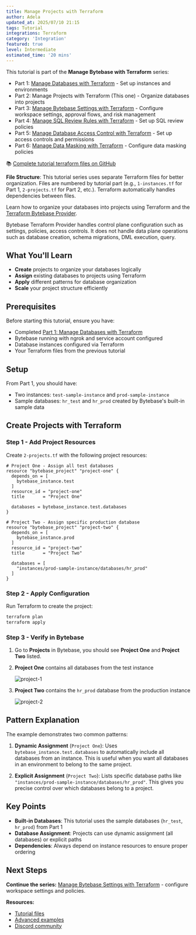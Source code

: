 ```yaml
---
title: Manage Projects with Terraform
author: Adela
updated_at: 2025/07/10 21:15
tags: Tutorial
integrations: Terraform
category: 'Integration'
featured: true
level: Intermediate
estimated_time: '20 mins'
---
```


This tutorial is part of the **Manage Bytebase with Terraform** series:

- Part 1: [Manage Databases with Terraform](/tutorials/manage-databases-in-bytebase-with-terraform) - Set up instances and environments
- Part 2: Manage Projects with Terraform (This one) - Organize databases into projects
- Part 3: [Manage Bytebase Settings with Terraform](/tutorials/manage-bytebase-settings-with-terraform) - Configure workspace settings, approval flows, and risk management
- Part 4: [Manage SQL Review Rules with Terraform](/tutorials/manage-sql-review-rules-with-terraform) - Set up SQL review policies
- Part 5: [Manage Database Access Control with Terraform](/tutorials/manage-database-access-control-with-terraform) - Set up access controls and permissions
- Part 6: [Manage Data Masking with Terraform](/tutorials/manage-data-masking-with-terraform) - Configure data masking policies

📚 [Complete tutorial terraform files on GitHub](https://github.com/bytebase/terraform-provider-bytebase/tree/main/tutorials)

**File Structure**: This tutorial series uses separate Terraform files for better organization. Files are numbered by tutorial part (e.g., `1-instances.tf` for Part 1, `2-projects.tf` for Part 2, etc.). Terraform automatically handles dependencies between files.

Learn how to organize your databases into projects using Terraform and the [Terraform Bytebase Provider](https://registry.terraform.io/providers/bytebase/bytebase/latest/docs).

<Note>

Bytebase Terraform Provider handles control plane configuration such as settings, policies, access controls. It does not
handle data plane operations such as database creation, schema migrations, DML execution, query.

</Note>

## What You'll Learn

- **Create** projects to organize your databases logically
- **Assign** existing databases to projects using Terraform
- **Apply** different patterns for database organization
- **Scale** your project structure efficiently

## Prerequisites

Before starting this tutorial, ensure you have:

- Completed [Part 1: Manage Databases with Terraform](/tutorials/manage-databases-in-bytebase-with-terraform)
- Bytebase running with ngrok and service account configured
- Database instances configured via Terraform
- Your Terraform files from the previous tutorial

## Setup

From Part 1, you should have:

- Two instances: `test-sample-instance` and `prod-sample-instance`
- Sample databases: `hr_test` and `hr_prod` created by Bytebase's built-in sample data

## Create Projects with Terraform

### Step 1 - Add Project Resources

Create `2-projects.tf` with the following project resources:

```hcl
# Project One - Assign all test databases
resource "bytebase_project" "project-one" {
  depends_on = [
    bytebase_instance.test
  ]
  resource_id = "project-one"
  title       = "Project One"

  databases = bytebase_instance.test.databases
}

# Project Two - Assign specific production database
resource "bytebase_project" "project-two" {
  depends_on = [
    bytebase_instance.prod
  ]
  resource_id = "project-two"
  title       = "Project Two"

  databases = [
    "instances/prod-sample-instance/databases/hr_prod"
  ]
}
```

### Step 2 - Apply Configuration

Run Terraform to create the project:

```bash
terraform plan
terraform apply
```

### Step 3 - Verify in Bytebase

1. Go to **Projects** in Bytebase, you should see **Project One** and **Project Two** listed.
1. **Project One** contains all databases from the test instance

   ![project-1](/content/docs/tutorials/manage-projects-in-bytebase-with-terraform/bb-project-1.png)

1. **Project Two** contains the `hr_prod` database from the production instance

   ![project-2](/content/docs/tutorials/manage-projects-in-bytebase-with-terraform/bb-project-2.png)

## Pattern Explanation

The example demonstrates two common patterns:

1. **Dynamic Assignment** (`Project One`): Uses `bytebase_instance.test.databases` to automatically include all databases from an instance. This is useful when you want all databases in an environment to belong to the same project.

2. **Explicit Assignment** (`Project Two`): Lists specific database paths like `"instances/prod-sample-instance/databases/hr_prod"`. This gives you precise control over which databases belong to a project.

## Key Points

- **Built-in Databases**: This tutorial uses the sample databases (`hr_test`, `hr_prod`) from Part 1
- **Database Assignment**: Projects can use dynamic assignment (all databases) or explicit paths
- **Dependencies**: Always depend on instance resources to ensure proper ordering

## Next Steps

**Continue the series:** [Manage Bytebase Settings with Terraform](/tutorials/manage-bytebase-settings-with-terraform) - configure workspace settings and policies.

**Resources:**

- [Tutorial files](https://github.com/bytebase/terraform-provider-bytebase/tree/main/tutorials)
- [Advanced examples](https://github.com/bytebase/terraform-provider-bytebase/tree/main/examples)
- [Discord community](https://discord.gg/huyw7gRsyA)
